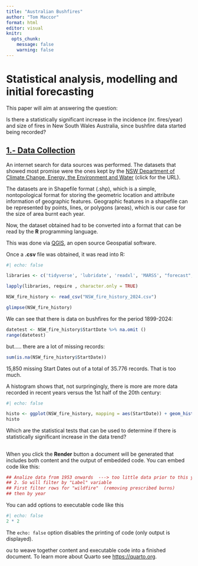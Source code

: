 ```yaml
---
title: "Australian Bushfires"
author: "Tom Maccor"
format: html
editor: visual
knitr: 
  opts_chunk:
    message: false
    warning: false
---
```


# Statistical analysis, modelling and initial forecasting

This paper will aim at answering the question:

Is there a statistically significant increase in the incidence (nr. fires/year) and size of fires in New South Wales Australia, since bushfire data started being recorded?

## [1.- Data Collection]{.underline}

An internet search for data sources was performed. The datasets that showed most promise were the ones kept by the [NSW Department of Climate Change, Energy, the Environment and Water](https://datasets.seed.nsw.gov.au/dataset/fire-history-wildfires-and-prescribed-burns-1e8b6) (click for the URL).

The datasets are in Shapefile format (.shp), which is a simple, nontopological format for storing the geometric location and attribute information of geographic features. Geographic features in a shapefile can be represented by points, lines, or polygons (areas), which is our case for the size of area burnt each year.

Now, the dataset obtained had to be converted into a format that can be read by the **R** programming language.

This was done via [QGIS](https://qgis.org/en/site/index.html), an open source Geospatial software.

Once a **.csv** file was obtained, it was read into R:

```r
#| echo: false

libraries <- c('tidyverse', 'lubridate', 'readxl', 'MARSS', "forecast", 'stats', 'gridExtra', 'feasts', 'stats', 'fable', 'plotly', 'tseries', 'urca', 'reshape2')

lapply(libraries, require , character.only = TRUE)

```

```r
NSW_fire_history <- read_csv("NSW_fire_history_2024.csv")

glimpse(NSW_fire_history)
```

We can see that there is data on bushfires for the period 1899-2024:

```r
datetest <- NSW_fire_history$StartDate %>% na.omit ()
range(datetest)
```

but..... there are a lot of missing records:

```r
sum(is.na(NSW_fire_history$StartDate))
```

15,850 missing Start Dates out of a total of 35.776 records. That is too much.

A histogram shows that, not surpringingly, there is more are more data recorded in recent years versus the 1st half of the 20th century:

```r
#| echo: false

histo <- ggplot(NSW_fire_history, mapping = aes(StartDate)) + geom_histogram()
histo
```

Which are the statistical tests that can be used to determine if there is statistically significant increase in the data trend?

## 

When you click the **Render** button a document will be generated that includes both content and the output of embedded code. You can embed code like this:

```r

## Analize data from 1953 onwards  ---> too little data prior to this year
## 2. So will filter by "Label" variable
## First filter rows for "wildfire"  (removing prescribed burns)
## then by year   

```

You can add options to executable code like this

```r
#| echo: false
2 * 2
```

The `echo: false` option disables the printing of code (only output is displayed).

ou to weave together content and executable code into a finished document. To learn more about Quarto see <https://quarto.org>.
